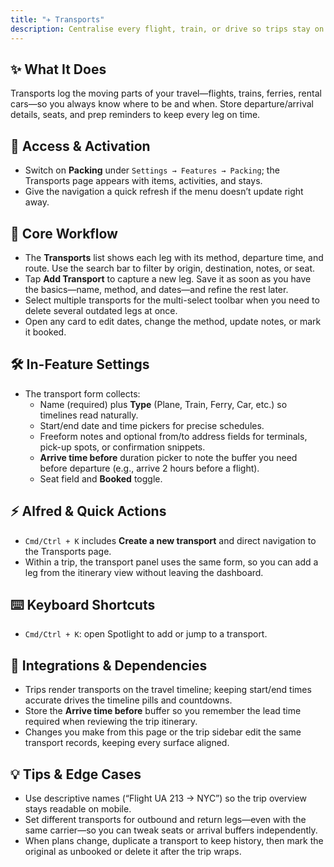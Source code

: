 ```yaml
---
title: "✈️ Transports"
description: Centralise every flight, train, or drive so trips stay on schedule and stress-free
---
```


## ✨ What It Does

Transports log the moving parts of your travel—flights, trains, ferries, rental cars—so you always know where to be and when. Store departure/arrival details, seats, and prep reminders to keep every leg on time.

## 🚪 Access & Activation

- Switch on **Packing** under `Settings → Features → Packing`; the Transports page appears with items, activities, and stays.
- Give the navigation a quick refresh if the menu doesn’t update right away.

## 🧭 Core Workflow

- The **Transports** list shows each leg with its method, departure time, and route. Use the search bar to filter by origin, destination, notes, or seat.
- Tap **Add Transport** to capture a new leg. Save it as soon as you have the basics—name, method, and dates—and refine the rest later.
- Select multiple transports for the multi-select toolbar when you need to delete several outdated legs at once.
- Open any card to edit dates, change the method, update notes, or mark it booked.

## 🛠️ In-Feature Settings

- The transport form collects:
  - Name (required) plus **Type** (Plane, Train, Ferry, Car, etc.) so timelines read naturally.
  - Start/end date and time pickers for precise schedules.
  - Freeform notes and optional from/to address fields for terminals, pick-up spots, or confirmation snippets.
  - **Arrive time before** duration picker to note the buffer you need before departure (e.g., arrive 2 hours before a flight).
  - Seat field and **Booked** toggle.

## ⚡ Alfred & Quick Actions

- `Cmd/Ctrl + K` includes **Create a new transport** and direct navigation to the Transports page.
- Within a trip, the transport panel uses the same form, so you can add a leg from the itinerary view without leaving the dashboard.

## ⌨️ Keyboard Shortcuts

- `Cmd/Ctrl + K`: open Spotlight to add or jump to a transport.

## 🔗 Integrations & Dependencies

- Trips render transports on the travel timeline; keeping start/end times accurate drives the timeline pills and countdowns.
- Store the **Arrive time before** buffer so you remember the lead time required when reviewing the trip itinerary.
- Changes you make from this page or the trip sidebar edit the same transport records, keeping every surface aligned.

## 💡 Tips & Edge Cases

- Use descriptive names (“Flight UA 213 → NYC”) so the trip overview stays readable on mobile.
- Set different transports for outbound and return legs—even with the same carrier—so you can tweak seats or arrival buffers independently.
- When plans change, duplicate a transport to keep history, then mark the original as unbooked or delete it after the trip wraps.

